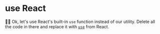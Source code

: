 # use React

👨‍💼 Ok, let's use React's built-in `use` function instead of our utility. Delete
all the code in there and replace it with
[`use`](https://react.dev/reference/react/use) from React.
